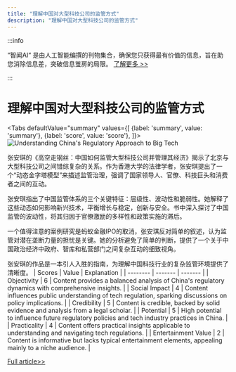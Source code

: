 ```yaml
---
title: "理解中国对大型科技公司的监管方式"
description: "理解中国对大型科技公司的监管方式"
---
```



:::info

“智闻AI“ 是由人工智能编撰的刊物集合，确保您只获得最有价值的信息，旨在助您消除信息差，突破信息茧房的局限。  [了解更多 >>](/)

:::

# 理解中国对大型科技公司的监管方式


<Tabs
	defaultValue="summary"
	values={[
	{label: 'summary', value: 'summary'},
	{label: 'score', value: 'score'},
]}>
<TabItem value="summary">
<img
  src="https://image.informedainews.com/2024/06/Eco-LyM-1718077391-0.jpg"
  alt="Understanding China's Regulatory Approach to Big Tech"
/>



张安琪的《高空走钢丝：中国如何监管大型科技公司并管理其经济》揭示了北京与大型科技公司之间错综复杂的关系。作为香港大学的法律学者，张安琪提出了一个“动态金字塔模型”来描述监管治理，强调了国家领导人、官僚、科技巨头和消费者之间的互动。

张安琪指出了中国监管体系的三个关键特征：层级性、波动性和脆弱性。她解释了这些动态如何影响新兴技术，平衡增长与稳定，创新与安全。书中深入探讨了中国监管的波动性，将其归因于官僚激励的多样性和政策实施的滞后。

一个值得注意的案例研究是蚂蚁金融IPO的取消，张安琪反对简单的叙述，认为监管对潜在垄断力量的担忧是关键。她的分析避免了简单的判断，提供了一个关于中国政治经济中政府、智库和私营部门之间复杂互动的细致视角。

张安琪的作品是一本引人入胜的指南，为理解中国科技行业的复杂监管环境提供了清晰度。
</TabItem>
<TabItem value="score">
	| Scores     | Value   | Explanation |
	| -------- | ------- | ------- |
	| Objectivity  | 6    | Content provides a balanced analysis of China's regulatory dynamics with comprehensive insights.    |
	| Social Impact | 4     | Content influences public understanding of tech regulation, sparking discussions on policy implications.    |
	| Credibility    | 5    | Content is credible, backed by solid evidence and analysis from a legal scholar.    |
	| Potential    | 5    | High potential to influence future regulatory policies and tech industry practices in China.    |
	| Practicality    | 4    | Content offers practical insights applicable to understanding and navigating tech regulations.    |
	| Entertainment Value    | 2    | Content is informative but lacks typical entertainment elements, appealing mainly to a niche audience.    |
</TabItem>
</Tabs>

[Full article>>](https://asia.nikkei.com/Life-Arts/Books/Books-Unraveling-the-complex-ties-between-Beijing-and-Big-Tech)
